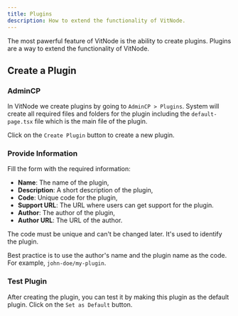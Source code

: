 ```yaml
---
title: Plugins
description: How to extend the functionality of VitNode.
---
```


The most pawerful feature of VitNode is the ability to create plugins. Plugins are a way to extend the functionality of VitNode.

## Create a Plugin

 
<Steps>
<Step>
 
### AdminCP

In VitNode we create plugins by going to `AdminCP > Plugins`. System will create all required files and folders for the plugin including the `default-page.tsx` file which is the main file of the plugin.

Click on the `Create Plugin` button to create a new plugin.


<ImageZoom src={formCreatePlugin} className="max-w-xs" alt="test" />
 
</Step>
 
<Step>
 
### Provide Information

Fill the form with the required information:

- **Name**: The name of the plugin,
- **Description**: A short description of the plugin,
- **Code**: Unique code for the plugin,
- **Support URL**: The URL where users can get support for the plugin.
- **Author**: The author of the plugin,
- **Author URL**: The URL of the author.

<ImageZoom src={formCreatePlugin} className="max-w-xs" alt="test" />

<Callout title="Unique Code" type="warn">
The code must be unique and can't be changed later. It's used to identify the plugin.

Best practice is to use the author's name and the plugin name as the code. For example, `john-doe/my-plugin`.

</Callout>
 
</Step>
<Step>

### Test Plugin

After creating the plugin, you can test it by making this plugin as the default plugin. Click on the `Set as Default` button.

<ImageZoom src={formCreatePlugin} className="max-w-xs" alt="test" />

</Step>

</Steps>
